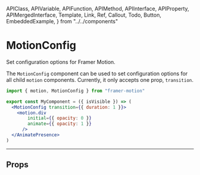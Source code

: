 <!-- 👋 Editing this file? Need help? → https://github.com/framer/api-docs/blob/master/CONTRIBUTING.md -->

  APIClass,
  APIVariable,
  APIFunction,
  APIMethod,
  APIInterface,
  APIProperty,
  APIMergedInterface,
  Template,
  Link,
  Ref,
  Callout,
  Todo,
  Button,
  EmbeddedExample,
} from "../../components"


# MotionConfig

<span className="lead">
  Set configuration options for Framer Motion.
</span>

<div>

The `MotionConfig` component can be used to set configuration options for all child `motion` components. Currently, it only accepts one prop, `transition`.

</div>

```jsx
import { motion, MotionConfig } from "framer-motion"

export const MyComponent = ({ isVisible }) => (
  <MotionConfig transition={{ duration: 1 }}>
    <motion.div
        initial={{ opacity: 0 }}
        animate={{ opacity: 1 }}
      />
  </AnimatePresence>
)
```

---

## Props

<APIProperty name="MotionConfigProps.transition" />
